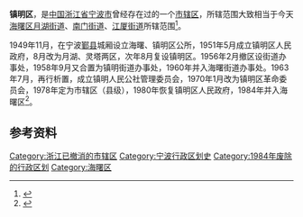 {{Infobox China County
| county  = 镇明区
| state = [[宁波市|宁波市]]
| map = 
| map size = 
| mapofstate= China Zhejiang Ningbo.svg
| Pinyin   = 
| Belong = [[中国|中国]][[浙江省|浙江省]][[宁波市|宁波市]]
| Types= [[市辖区|市辖区]]
| admincode =330202<ref>{{cite web|url=http://files2.mca.gov.cn/www/201512/20151203093948255.htm|title=1983年中华人民共和国行政区划代码（截止1983年12月31日）|publisher=中华人民共和国民政部|accessdate=2016-10-17|archive-date=2017-03-05|archive-url=https://web.archive.org/web/20170305025921/http://files2.mca.gov.cn/www/201512/20151203093948255.htm|dead-url=no}}</ref>
| founded = 1951年
| dissolved = 1984年
| seat = 
| town=
| township=
| subdistrict=
| post code=315000
| phone code = 574
| coordinate = 
| area = 
| area land =  
| area water =  
}}
'''镇明区'''，是[[中国|中国]][[浙江省|浙江省]][[宁波市|宁波市]]曾经存在过的一个[[市辖区|市辖区]]，所辖范围大致相当于今天[[海曙区|海曙区]][[月湖街道_(宁波市)|月湖街道]]、[[南门街道_(宁波市)|南门街道]]、[[江厦街道|江厦街道]]所辖范围<ref>{{cite book|title=《宁波市海曙区志》|chapter=第七编 街道|publisher=浙江人民出版社|date=2014-07|isbn=978-7-213-06170-7|pages=342-459}}</ref>。

1949年11月，在宁波[[鄞县|鄞县]]城厢设立海曙、镇明区公所，1951年5月成立镇明区人民政府，8月改为月湖、灵塔两区，次年8月复设镇明区。1956年2月撤区设街道办事处，1958年9月又合置为镇明街道办事处，1960年并入海曙街道办事处。1963年7月，再行析置，成立镇明人民公社管理委员会，1970年1月改为镇明区革命委员会，1978年定为市辖区（县级），1980年恢复镇明区人民政府，1984年并入海曙区<ref>{{cite book|title=《宁波市志》|chapter=第二卷 区县（市）|date=1995|publisher=中华书局|isbn=978-7-101-01507-2}}</ref>。

== 参考资料 ==
{{reflist}}

{{Ningbo-stub}}

[[Category:浙江已撤消的市辖区|Category:浙江已撤消的市辖区]]
[[Category:宁波行政区划史|Category:宁波行政区划史]]
[[Category:1984年废除的行政区划|Category:1984年废除的行政区划]]
[[Category:海曙区|Category:海曙区]]